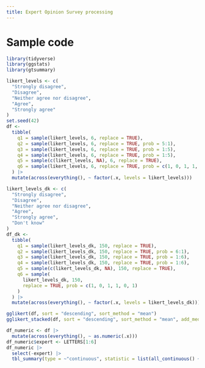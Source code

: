 ```yaml
---
title: Expert Opinion Survey processing
---
```


# Sample code
```r
library(tidyverse)
library(ggstats)
library(gtsummary)
```

```r
likert_levels <- c(
  "Strongly disagree",
  "Disagree",
  "Neither agree nor disagree",
  "Agree",
  "Strongly agree"
)
set.seed(42)
df <-
  tibble(
    q1 = sample(likert_levels, 6, replace = TRUE),
    q2 = sample(likert_levels, 6, replace = TRUE, prob = 5:1),
    q3 = sample(likert_levels, 6, replace = TRUE, prob = 1:5),
    q4 = sample(likert_levels, 6, replace = TRUE, prob = 1:5),
    q5 = sample(c(likert_levels, NA), 6, replace = TRUE),
    q6 = sample(likert_levels, 6, replace = TRUE, prob = c(1, 0, 1, 1, 0))
  ) |>
  mutate(across(everything(), ~ factor(.x, levels = likert_levels)))

likert_levels_dk <- c(
  "Strongly disagree",
  "Disagree",
  "Neither agree nor disagree",
  "Agree",
  "Strongly agree",
  "Don't know"
)
df_dk <-
  tibble(
    q1 = sample(likert_levels_dk, 150, replace = TRUE),
    q2 = sample(likert_levels_dk, 150, replace = TRUE, prob = 6:1),
    q3 = sample(likert_levels_dk, 150, replace = TRUE, prob = 1:6),
    q4 = sample(likert_levels_dk, 150, replace = TRUE, prob = 1:6),
    q5 = sample(c(likert_levels_dk, NA), 150, replace = TRUE),
    q6 = sample(
      likert_levels_dk, 150,
      replace = TRUE, prob = c(1, 0, 1, 1, 0, 1)
    )
  ) |>
  mutate(across(everything(), ~ factor(.x, levels = likert_levels_dk)))
```

```r
gglikert(df, sort = "descending", sort_method = "mean")
gglikert_stacked(df, sort = "descending", sort_method = "mean", add_median_line = TRUE)
```

```r
df_numeric <- df |>
  mutate(across(everything(), ~ as.numeric(.x)))
df_numeric$expert <- LETTERS[1:6]
df_numeric |> 
  select(-expert) |>
  tbl_summary(type = ~"continuous", statistic = list(all_continuous() ~ "{mean} ({sd})"))
```